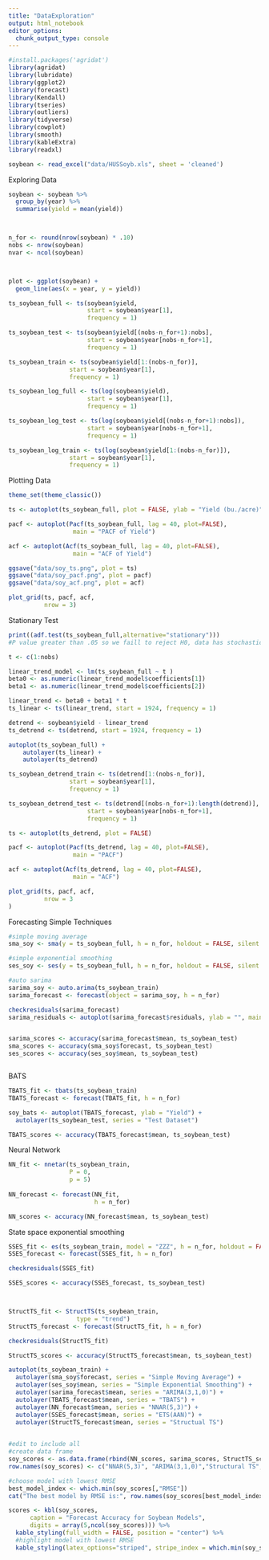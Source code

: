```yaml
---
title: "DataExploration"
output: html_notebook
editor_options: 
  chunk_output_type: console
---
```



```r
#install.packages('agridat') 
library(agridat)
library(lubridate)
library(ggplot2)
library(forecast)  
library(Kendall)
library(tseries)
library(outliers)
library(tidyverse)
library(cowplot)
library(smooth)
library(kableExtra)
library(readxl)
```


```r
soybean <- read_excel("data/HUSSoyb.xls", sheet = 'cleaned')

```



Exploring Data
```r


soybean <- soybean %>% 
  group_by(year) %>% 
  summarise(yield = mean(yield))



n_for <- round(nrow(soybean) * .10)
nobs <- nrow(soybean)
nvar <- ncol(soybean)



plot <- ggplot(soybean) + 
  geom_line(aes(x = year, y = yield))
```


```r
ts_soybean_full <- ts(soybean$yield,
                      start = soybean$year[1],
                      frequency = 1)

ts_soybean_test <- ts(soybean$yield[(nobs-n_for+1):nobs],
                      start = soybean$year[nobs-n_for+1],
                      frequency = 1)

ts_soybean_train <- ts(soybean$yield[1:(nobs-n_for)],
                 start = soybean$year[1],
                 frequency = 1)

ts_soybean_log_full <- ts(log(soybean$yield),
                      start = soybean$year[1],
                      frequency = 1)

ts_soybean_log_test <- ts(log(soybean$yield[(nobs-n_for+1):nobs]),
                      start = soybean$year[nobs-n_for+1],
                      frequency = 1)

ts_soybean_log_train <- ts(log(soybean$yield[1:(nobs-n_for)]),
                 start = soybean$year[1],
                 frequency = 1)

```



Plotting Data
```r
theme_set(theme_classic())

ts <- autoplot(ts_soybean_full, plot = FALSE, ylab = "Yield (bu./acre)")

pacf <- autoplot(Pacf(ts_soybean_full, lag = 40, plot=FALSE),  
                  main = "PACF of Yield")

acf <- autoplot(Acf(ts_soybean_full, lag = 40, plot=FALSE),  
                  main = "ACF of Yield")

ggsave("data/soy_ts.png", plot = ts)
ggsave("data/soy_pacf.png", plot = pacf)
ggsave("data/soy_acf.png", plot = acf)

plot_grid(ts, pacf, acf,
          nrow = 3)
```



Stationary Test
```r
print((adf.test(ts_soybean_full,alternative="stationary")))
#P value greater than .05 so we faill to reject H0, data has stochastic trend

```


```r

t <- c(1:nobs)

linear_trend_model <- lm(ts_soybean_full ~ t )
beta0 <- as.numeric(linear_trend_model$coefficients[1])
beta1 <- as.numeric(linear_trend_model$coefficients[2])

linear_trend <- beta0 + beta1 * t
ts_linear <- ts(linear_trend, start = 1924, frequency = 1)

detrend <- soybean$yield - linear_trend
ts_detrend <- ts(detrend, start = 1924, frequency = 1)

autoplot(ts_soybean_full) +
    autolayer(ts_linear) +
    autolayer(ts_detrend)
```


```r
ts_soybean_detrend_train <- ts(detrend[1:(nobs-n_for)],
                 start = soybean$year[1],
                 frequency = 1)

ts_soybean_detrend_test <- ts(detrend[(nobs-n_for+1):length(detrend)],
                      start = soybean$year[nobs-n_for+1],
                      frequency = 1)

```


```r
ts <- autoplot(ts_detrend, plot = FALSE)

pacf <- autoplot(Pacf(ts_detrend, lag = 40, plot=FALSE),  
                  main = "PACF")

acf <- autoplot(Acf(ts_detrend, lag = 40, plot=FALSE),  
                  main = "ACF")

plot_grid(ts, pacf, acf,
          nrow = 3
)
```


Forecasting Simple Techniques
```r

#simple moving average
sma_soy <- sma(y = ts_soybean_full, h = n_for, holdout = FALSE, silent = FALSE)

#simple exponential smoothing
ses_soy <- ses(y = ts_soybean_full, h = n_for, holdout = FALSE, silent = FALSE)

#auto sarima
sarima_soy <- auto.arima(ts_soybean_train)
sarima_forecast <- forecast(object = sarima_soy, h = n_for)

checkresiduals(sarima_forecast)
sarima_residuals <- autoplot(sarima_forecast$residuals, ylab = "", main = "Residuals")


sarima_scores <- accuracy(sarima_forecast$mean, ts_soybean_test)
sma_scores <- accuracy(sma_soy$forecast, ts_soybean_test)
ses_scores <- accuracy(ses_soy$mean, ts_soybean_test)



```


BATS

```r
TBATS_fit <- tbats(ts_soybean_train)
TBATS_forecast <- forecast(TBATS_fit, h = n_for)

soy_bats <- autoplot(TBATS_forecast, ylab = "Yield") + 
  autolayer(ts_soybean_test, series = "Test Dataset")

TBATS_scores <- accuracy(TBATS_forecast$mean, ts_soybean_test)

```




Neural Network

```r

NN_fit <- nnetar(ts_soybean_train,
                 P = 0,
                 p = 5)
                
NN_forecast <- forecast(NN_fit,
                        h = n_for) 

NN_scores <- accuracy(NN_forecast$mean, ts_soybean_test)

```


State space exponential smoothing
```r
SSES_fit <- es(ts_soybean_train, model = "ZZZ", h = n_for, holdout = FALSE)
SSES_forecast <- forecast(SSES_fit, h = n_for)

checkresiduals(SSES_fit)

SSES_scores <- accuracy(SSES_forecast, ts_soybean_test)



StructTS_fit <- StructTS(ts_soybean_train,
                   type = "trend")
StructTS_forecast <- forecast(StructTS_fit, h = n_for)

checkresiduals(StructTS_fit)

StructTS_scores <- accuracy(StructTS_forecast$mean, ts_soybean_test)

```

```r

autoplot(ts_soybean_train) +
  autolayer(sma_soy$forecast, series = "Simple Moving Average") +
  autolayer(ses_soy$mean, series = "Simple Exponential Smoothing") +
  autolayer(sarima_forecast$mean, series = "ARIMA(3,1,0)") +
  autolayer(TBATS_forecast$mean, series = "TBATS") +
  autolayer(NN_forecast$mean, series = "NNAR(5,3)") +
  autolayer(SSES_forecast$mean, series = "ETS(AAN)") +
  autolayer(StructTS_forecast$mean, series = "Structual TS")
  
```



```r
#edit to include all
#create data frame
soy_scores <- as.data.frame(rbind(NN_scores, sarima_scores, StructTS_scores, TBATS_scores, SSES_scores, ses_scores, sma_scores))
row.names(soy_scores) <- c("NNAR(5,3)", "ARIMA(3,1,0)","Structural TS", "TBATS", "ETS(AAN)", "SES", "SMA")

#choose model with lowest RMSE
best_model_index <- which.min(soy_scores[,"RMSE"])
cat("The best model by RMSE is:", row.names(soy_scores[best_model_index,]))       

scores <- kbl(soy_scores, 
      caption = "Forecast Accuracy for Soybean Models",
      digits = array(5,ncol(soy_scores))) %>%
  kable_styling(full_width = FALSE, position = "center") %>%
  #highlight model with lowest RMSE
  kable_styling(latex_options="striped", stripe_index = which.min(soy_scores[,"RMSE"]))


```



